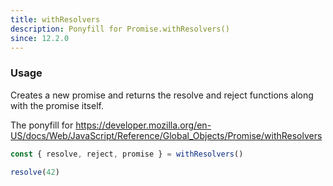 ```yaml
---
title: withResolvers
description: Ponyfill for Promise.withResolvers()
since: 12.2.0
---
```


### Usage

Creates a new promise and returns the resolve and reject functions along with the promise itself.

The ponyfill for https://developer.mozilla.org/en-US/docs/Web/JavaScript/Reference/Global_Objects/Promise/withResolvers

```ts
const { resolve, reject, promise } = withResolvers()

resolve(42)
```
